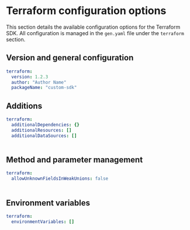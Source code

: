 
# Terraform configuration options

 This section details the available configuration options for the Terraform SDK. All configuration is managed in the `gen.yaml` file under the `terraform` section.

## Version and general configuration

```yml
terraform:
  version: 1.2.3
  author: "Author Name"
  packageName: "custom-sdk"
```

<Table 
  data={[
    { name: "version", required: "true", default: "0.0.1", description: "The current version of the SDK." },
    { name: "packageName", required: "true", default: "terraform", description: "The Terraform provider name." },
    { name: "author", required: "true", default: "speakeasy", description: "The name of the author of the published package." }
  ]}
  columns={[
    { key: "name", header: "Name" },
    { key: "required", header: "Required" },
    { key: "default", header: "Default Value" },
    { key: "description", header: "Description" }
  ]}
/>

## Additions

```yml
terraform:
  additionalDependencies: {}
  additionalResources: []
  additionalDataSources: []
```

<Table 
  data={[
    { name: "additionalDependencies", required: "false", default: "{}", description: "Add additional dependencies to include in the generated `go.mod`." },
    { name: "additionalResources", required: "false", default: "[]", description: "A list of `{ importLocation?: string, importAlias?: string, resource: string }` objects to insert into the provider resource list." },
    { name: "additionalDataSources", required: "false", default: "[]", description: "A list of `{ importLocation?: string, importAlias?: string, datasource: string }` objects to insert into the provider data source list." }
  ]}
  columns={[
    { key: "name", header: "Name" },
    { key: "required", header: "Required" },
    { key: "default", header: "Default Value" },
    { key: "description", header: "Description" }
  ]}
/>

## Method and parameter management
```yml
terraform:
  allowUnknownFieldsInWeakUnions: false
```

<Table 
  data={[
    { name: "allowUnknownFieldsInWeakUnions", required: "false", default: "false", description: "Allow unknown fields in weak (undiscriminated) unions." }
  ]}
  columns={[
    { key: "name", header: "Name" },
    { key: "required", header: "Required" },
    { key: "default", header: "Default Value" },
    { key: "description", header: "Description" }
  ]}
/>

## Environment variables

```yml
terraform:
  environmentVariables: []
```

<Table 
  data={[
    { name: "environmentVariables", required: "false", default: "[]", description: "A list of objects with `[env: string, providerAttribute: string]` keys/values to associate environment variables with a provider variable." }
  ]}
  columns={[
    { key: "name", header: "Name" },
    { key: "required", header: "Required" },
    { key: "default", header: "Default Value" },
    { key: "description", header: "Description" }
  ]}
/>


